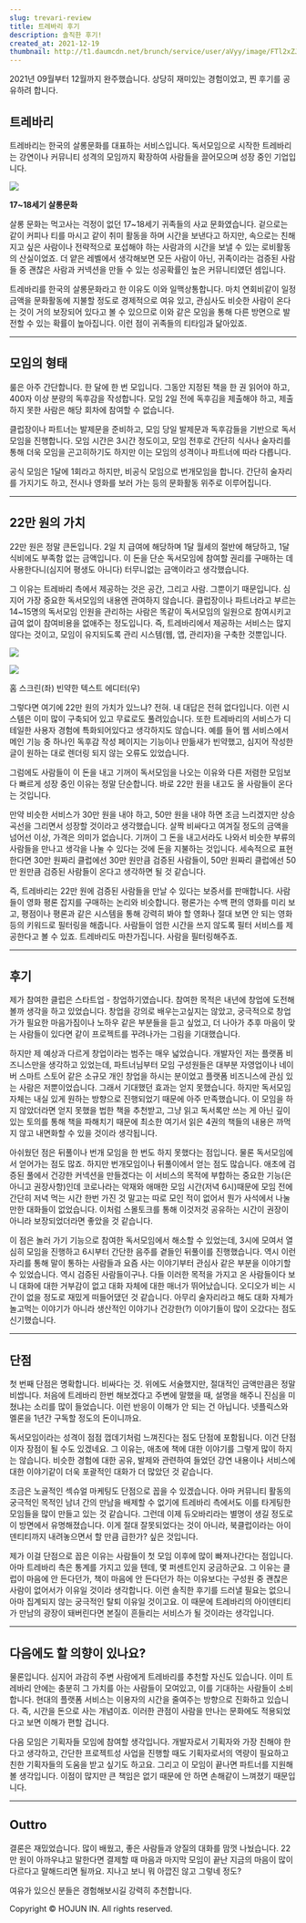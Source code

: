 ```yaml
---
slug: trevari-review
title: 트레바리 후기
description: 솔직한 후기!
created_at: 2021-12-19
thumbnail: http://t1.daumcdn.net/brunch/service/user/aVyy/image/FTl2xZJmX8_x20HcGf9TM-Ff970.jpeg
---
```


2021년 09월부터 12월까지 완주했습니다. 상당히 재미있는 경험이었고, 찐 후기를 공유하려 합니다.

## 트레바리

트레바리는 한국의 살롱문화를 대표하는 서비스입니다. 독서모임으로 시작한 트레바리는 강연이나 커뮤니티 성격의 모임까지 확장하여 사람들을
끌어모으며 성장 중인 기업입니다.

![](http://t1.daumcdn.net/brunch/service/user/aVyy/image/cM1WRlAGydfCD836kYV_qbnuTPM.jpeg)

**17~18세기 살롱문화**

살롱 문화는 먹고사는 걱정이 없던 17~18세기 귀족들의 사교 문화였습니다. 겉으로는 같이 커피나 티를 마시고 같이 취미 활동을 하며 시간을
보낸다고 하지만, 속으로는 친해지고 싶은 사람이나 전략적으로 포섭해야 하는 사람과의 시간을 보낼 수 있는 로비활동의 산실이었죠. 더 얕은
레벨에서 생각해보면 모든 사람이 아닌, 귀족이라는 검증된 사람들 중 괜찮은 사람과 커넥션을 만들 수 있는 성공확률인 높은 커뮤니티였던
셈입니다.

트레바리를 한국의 살롱문화라고 한 이유도 이와 일맥상통합니다. 마치 연회비같이 일정 금액을 문화활동에 지불할 정도로 경제적으로 여유 있고,
관심사도 비슷한 사람이 온다는 것이 거의 보장되어 있다고 볼 수 있으므로 이와 같은 모임을 통해 다른 방면으로 발전할 수 있는 확률이
높아집니다. 이런 점이 귀족들의 티타임과 닮아있죠.

---

## 모임의 형태

룰은 아주 간단합니다. 한 달에 한 번 모입니다. 그동안 지정된 책을 한 권 읽어야 하고, 400자 이상 분량의 독후감을 작성합니다. 모임
2일 전에 독후김을 제출해야 하고, 제출하지 못한 사람은 해당 회차에 참여할 수 없습니다.

클럽장이나 파트너는 발제문을 준비하고, 모임 당일 발제문과 독후감들을 기반으로 독서모임을 진행합니다. 모임 시간은 3시간 정도이고, 모임
전후로 간단히 식사나 술자리를 통해 더욱 모임을 곤고히하기도 하지만 이는 모임의 성격이나 파트너에 따라 다릅니다.

공식 모임은 1달에 1회라고 하지만, 비공식 모임으로 번개모임을 합니다. 간단히 술자리를 가지기도 하고, 전시나 영화를 보러 가는 등의
문화활동 위주로 이루어집니다.

---

## 22만 원의 가치

22만 원은 정말 큰돈입니다. 2일 치 급여에 해당하며 1달 월세의 절반에 해당하고, 1달 식비에도 부족함 없는 금액입니다. 이 돈을 단순
독서모임에 참여할 권리를 구매하는 데 사용한다니(심지어 평생도 아니다) 터무니없는 금액이라고 생각했습니다.

그 이유는 트레바리 측에서 제공하는 것은 공간, 그리고 사람. 그뿐이기 때문입니다. 심지어 가장 중요한 독서모임의 내용엔 관여하지 않습니다.
클럽장이나 파트너라고 부르는 14~15명의 독서모임 인원을 관리하는 사람은 똑같이 독서모임의 일원으로 참여시키고 급여 없이 참여비용을
없애주는 정도입니다. 즉, 트레바리에서 제공하는 서비스는 많지 않다는 것이고, 모임이 유지되도록 관리 시스템(웹, 앱, 관리자)을 구축한
것뿐입니다.

![](http://t1.daumcdn.net/brunch/service/user/aVyy/image/HQ9I8trV494PJe5H-ar6HS82FaQ.png)

![](http://t1.daumcdn.net/brunch/service/user/aVyy/image/t2SB3RH6PzFvM0HL4iIHsS3frdg.png)

홈 스크린(좌) 빈약한 텍스트 에디터(우)

그렇다면 여기에 22만 원의 가치가 있느냐? 전혀. 내 대답은 전혀 없다입니다. 이런 시스템은 이미 많이 구축되어 있고 무료로도
풀려있습니다. 또한 트레바리의 서비스가 디테일한 사용자 경험에 특화되어있다고 생각하지도 않습니다. 예를 들어 웹 서비스에서 메인 기능 중
하나인 독후감 작성 페이지는 기능이나 만듦새가 빈약했고, 심지어 작성한 글이 원하는 대로 렌더링 되지 않는 오류도 있었습니다.

그럼에도 사람들이 이 돈을 내고 기꺼이 독서모임을 나오는 이유와 다른 저렴한 모임보다 빠르게 성장 중인 이유는 정말 단순합니다. 바로 22만
원을 내고도 올 사람들이 온다는 것입니다.

만약 비슷한 서비스가 30만 원을 내야 하고, 50만 원을 내야 하면 조금 느리겠지만 상승곡선을 그리면서 성장할 것이라고 생각했습니다. 살짝
비싸다고 여겨질 정도의 금액을 넘어선 이상, 가격은 의미가 없습니다. 기꺼이 그 돈을 내고서라도 나와서 비슷한 부류의 사람들을 만나고 생각을
나눌 수 있다는 것에 돈을 지불하는 것입니다. 세속적으로 표현한다면 30만 원짜리 클럽에선 30만 원만큼 검증된 사람들이, 50만 원짜리
클럽에선 50만 원만큼 검증된 사람들이 온다고 생각하면 될 것 같습니다.

즉, 트레바리는 22만 원에 검증된 사람들을 만날 수 있다는 보증서를 판매합니다. 사람들이 영화 평론 잡지를 구매하는 논리와 비슷합니다.
평론가는 수백 편의 영화를 미리 보고, 평점이나 평론과 같은 시스템을 통해 강력히 봐야 할 영화나 절대 보면 안 되는 영화 등의 키워드로
필터링을 해줍니다. 사람들이 엄한 시간을 쓰지 않도록 필터 서비스를 제공한다고 볼 수 있죠. 트레바리도 마찬가집니다. 사람을 필터링해주죠.

---

## 후기

제가 참여한 클럽은 스타트업 - 창업하기였습니다. 참여한 목적은 내년에 창업에 도전해볼까 생각을 하고 있었습니다. 창업을 강의로
배우는고싶지는 않았고, 궁극적으로 창업가가 필요한 마음가짐이나 노하우 같은 부분들을 듣고 싶었고, 더 나아가 추후 마음이 맞는 사람들이
있다면 같이 프로젝트를 꾸려나가는 그림을 기대했습니다.

하지만 제 예상과 다르게 창업이라는 범주는 매우 넓었습니다. 개발자인 저는 플랫폼 비즈니스만을 생각하고 있었는데, 파트너님부터 모임
구성원들은 대부분 자영업이나 네이버 스마트 스토어 같은 소규모 개인 창업을 하시는 분이었고 플랫폼 비즈니스에 관심 있는 사람은
저뿐이었습니다. 그래서 기대했던 효과는 얻지 못했습니다. 하지만 독서모임 자체는 내실 있게 원하는 방향으로 진행되었기 때문에 아주
만족했습니다. 이 모임을 하지 않았더라면 얻지 못했을 법한 책을 추천받고, 그냥 읽고 독서록만 쓰는 게 아닌 깊이 있는 토의를 통해 책을
파해치기 때문에 최소한 여기서 읽은 4권의 책들의 내용은 까먹지 않고 내면화할 수 있을 것이라 생각됩니다.

아쉬웠던 점은 뒤풀이나 번개 모임을 한 번도 하지 못했다는 점입니다. 물론 독서모임에서 얻어가는 점도 많죠. 하지만 번개모임이나 뒤풀이에서
얻는 점도 많습니다. 애초에 검증된 풀에서 건강한 커넥션을 만들겠다는 이 서비스의 목적에 부합하는 중요한 기능(은 아니고 권장사항)인데
코로나라는 악재와 애매한 모임 시간(저녁 6시)때문에 모임 전에 간단히 저녁 먹는 시간 한번 가진 것 말고는 따로 모인 적이 없어서 뭔가
사석에서 나눌만한 대화들이 없었습니다. 이처럼 스몰토크를 통해 이것저것 공유하는 시간이 권장이 아니라 보장되었더라면 좋았을 것 같습니다.

이 점은 놀러 가기 기능으로 참여한 독서모임에서 해소할 수 있었는데, 3시에 모여서 열심히 모임을 진행하고 6시부터 간단한 음주를 곁들인
뒤풀이를 진행했습니다. 역시 이런 자리를 통해 말이 통하는 사람들과 요즘 사는 이야기부터 관심사 같은 부분을 이야기할 수 있었습니다. 역시
검증된 사람들이구나. 다들 이러한 목적을 가지고 온 사람들이다 보니 대화에 대한 거부감이 없고 대화 자체에 대한 매너가 뛰어났습니다.
오디오가 비는 시간이 없을 정도로 재밌게 떠들어댔던 것 같습니다. 아무리 술자리라고 해도 대화 자체가 놀고먹는 이야기가 아니라 생산적인
이야기나 건강한(?) 이야기들이 많이 오갔다는 점도 신기했습니다.

---

## 단점

첫 번째 단점은 명확합니다. 비싸다는 것. 위에도 서술했지만, 절대적인 금액만큼은 정말 비쌉니다. 처음에 트레바리 한번 해보겠다고 주변에
말했을 때, 설명을 해주니 진심을 미쳤냐는 소리를 많이 들었습니다. 이런 반응이 이해가 안 되는 건 아닙니다. 넷플릭스와 멜론을 1년간
구독할 정도의 돈이니까요.

독서모임이라는 성격이 점점 껍데기처럼 느껴진다는 점도 단점에 포함됩니다. 이건 단점이자 장점이 될 수도 있겠네요. 그 이유는, 애초에 책에
대한 이야기를 그렇게 많이 하지는 않습니다. 비슷한 경험에 대한 공유, 발제와 관련하여 들었던 강연 내용이나 서비스에 대한 이야기같이 더욱
포괄적인 대화가 더 많았던 것 같습니다.

조금은 노골적인 섹슈얼 마케팅도 단점으로 꼽을 수 있겠습니다. 아마 커뮤니티 활동의 궁극적인 목적인 남녀 간의 만남을 배제할 수 없기에
트레바리 측에서도 이를 타게팅한 모임들을 많이 만들고 있는 것 같습니다. 그런데 이제 듀오바리라는 별명이 생길 정도로 이 방면에서
유명해졌습니다. 이게 절대 잘못되었다는 것이 아니라, 북클럽이라는 아이덴티티까지 내려놓으면서 할 만큼 급한가? 싶은 것입니다.

제가 이걸 단점으로 꼽은 이유는 사람들이 첫 모임 이후에 많이 빠져나간다는 점입니다. 아마 트레바리 측은 통계를 가지고 있을 텐데, 몇
퍼센트인지 궁금하군요. 그 이유는 클럽이 마음에 안 든다던가, 책이 마음에 안 든다던가 하는 이유보다는 구성원 중 괜찮은 사람이 없어서가
이유일 것이라 생각합니다. 이런 솔직한 후기를 드러낼 필요는 없으니 아마 집계되지 않는 궁극적인 탈퇴 이유일 것이고요. 이 때문에 트레바리의
아이덴티티가 만남의 광장이 돼버린다면 본질이 흔들리는 서비스가 될 것이라는 생각입니다.

---

## 다음에도 할 의향이 있나요?

물론입니다. 심지어 과감히 주변 사람에게 트레바리를 추천할 자신도 있습니다. 이미 트레바리 안에는 충분히 그 가치를 아는 사람들이 모여있고,
이를 기대하는 사람들이 소비합니다. 현대의 플랫폼 서비스는 이용자의 시간을 줄여주는 방향으로 진화하고 있습니다. 즉, 시간을 돈으로 사는
개념이죠. 이러한 관점이 사람을 만나는 문화에도 적용되었다고 보면 이해가 편할 겁니다.

다음 모임은 기획자들 모임에 참여할 생각입니다. 개발자로서 기획자와 가장 친해야 한다고 생각하고, 간단한 프로젝트성 사업을 진행할 때도
기획자로서의 역량이 필요하고 친한 기획자들의 도움을 받고 싶기도 하고요. 그리고 이 모임이 끝나면 파트너를 지원해볼 생각입니다. 이점이
많지만 큰 책임은 없기 때문에 안 하면 손해같이 느껴졌기 때문입니다.

---

## Outtro

결론은 재밌었습니다. 많이 배웠고, 좋은 사람들과 양질의 대화를 맘껏 나눴습니다. 22만 원이 아까우냐고 말한다면 결제할 때 마음과 마지막
모임이 끝난 지금의 마음이 많이 다르다고 말해드리면 될까요. 지나고 보니 뭐 아깝진 않고 그렇네 정도?

여유가 있으신 분들은 경험해보시길 강력히 추천합니다.

Copyright © HOJUN IN. All rights reserved.
